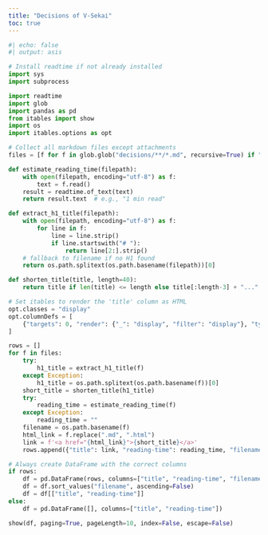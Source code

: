 ```yaml
---
title: "Decisions of V-Sekai"
toc: true
---
```


```python
#| echo: false
#| output: asis

# Install readtime if not already installed
import sys
import subprocess

import readtime
import glob
import pandas as pd
from itables import show
import os
import itables.options as opt

# Collect all markdown files except attachments
files = [f for f in glob.glob("decisions/**/*.md", recursive=True) if "decisions/attachments/" not in f]

def estimate_reading_time(filepath):
    with open(filepath, encoding="utf-8") as f:
        text = f.read()
    result = readtime.of_text(text)
    return result.text  # e.g., "1 min read"

def extract_h1_title(filepath):
    with open(filepath, encoding="utf-8") as f:
        for line in f:
            line = line.strip()
            if line.startswith("# "):
                return line[2:].strip()
    # fallback to filename if no H1 found
    return os.path.splitext(os.path.basename(filepath))[0]

def shorten_title(title, length=40):
    return title if len(title) <= length else title[:length-3] + "..."

# Set itables to render the 'title' column as HTML
opt.classes = "display"
opt.columnDefs = [
    {"targets": 0, "render": {"_": "display", "filter": "display"}, "type": "html"}
]

rows = []
for f in files:
    try:
        h1_title = extract_h1_title(f)
    except Exception:
        h1_title = os.path.splitext(os.path.basename(f))[0]
    short_title = shorten_title(h1_title)
    try:
        reading_time = estimate_reading_time(f)
    except Exception:
        reading_time = ""
    filename = os.path.basename(f)
    html_link = f.replace(".md", ".html")
    link = f'<a href="{html_link}">{short_title}</a>'
    rows.append({"title": link, "reading-time": reading_time, "filename": filename})

# Always create DataFrame with the correct columns
if rows:
    df = pd.DataFrame(rows, columns=["title", "reading-time", "filename"])
    df = df.sort_values("filename", ascending=False)
    df = df[["title", "reading-time"]]
else:
    df = pd.DataFrame([], columns=["title", "reading-time"])

show(df, paging=True, pageLength=10, index=False, escape=False)
```
